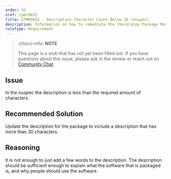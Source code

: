 ```yaml
---
order: 32
xref: cpmr0032
title: CPMR0032 - Description Character Count Below 30 (nuspec)
description: Information on how to remediate the Chocolatey Package Moderation Rule 0032
ruleType: Requirement
---
```


<PackageValidatorRuleRequirement />

> :choco-info: **NOTE**
>
> This page is a stub that has not yet been filled out. If you have questions about this issue, please ask in the review or reach out on [Community Chat](https://ch0.co/community)
## Issue

In the nuspec the description is less than the required amount of characters.

## Recommended Solution

Update the description for the package to include a description that has more than 30 characters.

## Reasoning

It is not enough to just add a few words to the description.
The description should be sufficient enough to explain what the software that is packaged is, and why people should use the software.
